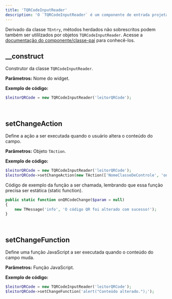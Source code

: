 ```yaml
---
title: 'TQRCodeInputReader'
description: 'O `TQRCodeInputReader` é um componente de entrada projetado para leitura de QR Code. Ele dispõe de funcionalidades específicas para lidar com QR Codes.'
---
```


Derivado da classe `TEntry`, métodos herdados não sobrescritos podem também ser utililzados por objetos `TQRCodeInputReader`. Acesse a [documentação do componente/classe-pai](entrada-de-dados/tentry) para conhecê-los.

## __construct
Construtor da classe `TQRCodeInputReader`.

**Parâmetros:**
<ResponseField name="$name" type="mixed" required>Nome do widget.</ResponseField>

**Exemplo de código:**
```php
$leitorQRCode = new TQRCodeInputReader('leitorQRCode');
```

<br/>

## setChangeAction
Define a ação a ser executada quando o usuário altera o conteúdo do campo.

**Parâmetros:**
<ResponseField name="$action" type="TAction" required>Objeto `TAction`.</ResponseField>

**Exemplo de código:**
```php
$leitorQRCode = new TQRCodeInputReader('leitorQRCode');
$leitorQRCode->setChangeAction(new TAction(['NomeClasseDeControle', 'onQRCodeChange']));
```
Código de exemplo da função a ser chamada, lembrando que essa função precisa ser estática (static function).

```php
public static function onQRCodeChange($param = null)
{
    new TMessage('info', 'O código QR foi alterado com sucesso!');
}
```

<br/>

## setChangeFunction
Define uma função JavaScript a ser executada quando o conteúdo do campo muda.

**Parâmetros:**
<ResponseField name="$function" type="mixed" required>Função JavaScript.</ResponseField>

**Exemplo de código:**
```php
$leitorQRCode = new TQRCodeInputReader('leitorQRCode');
$leitorQRCode->setChangeFunction('alert("Conteúdo alterado.");');
```